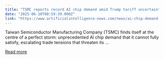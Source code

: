```yaml
---
title: "TSMC reports record AI chip demand amid Trump tariff uncertainty"
date: "2025-06-10T08:59:39.000Z"
link: "https://www.artificialintelligence-news.com/news/ai-chip-demand-tsmc-supply-shortage-2025/"
---
```


Taiwan Semiconductor Manufacturing Company (TSMC) finds itself at the centre of a perfect storm: unprecedented AI chip demand that it cannot fully satisfy, escalating trade tensions that threaten its ...

[Read more](https://www.artificialintelligence-news.com/news/ai-chip-demand-tsmc-supply-shortage-2025/)
